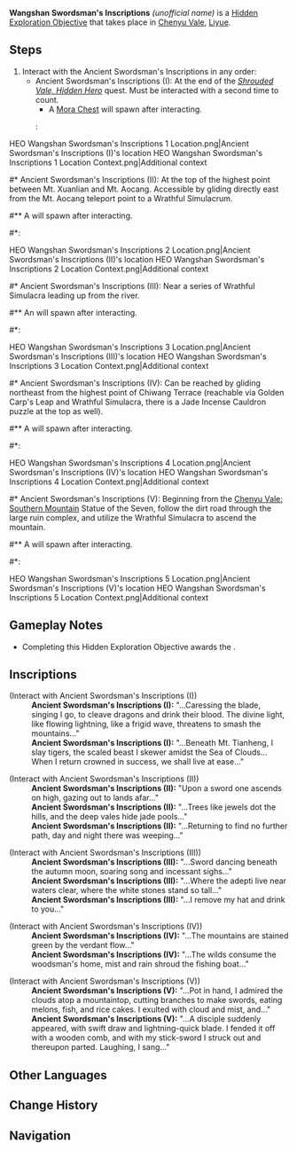 {{Stub|Directions and rewards for each inscription}}
{{Hidden Exploration Objectives Infobox
|image      = HEO Wangshan Swordsman's Inscriptions 1 Location Context.png
|type       = Unordered
|req        = 
|region     = Liyue
|area       = Chenyu Vale
|characters = Traveler
}}
'''Wangshan Swordsman's Inscriptions''' ''(unofficial name)'' is a [[Hidden Exploration Objective]] that takes place in [[Chenyu Vale]], [[Liyue]].

==Steps==
# Interact with the Ancient Swordsman's Inscriptions in any order:
#* Ancient Swordsman's Inscriptions (I): At the end of the [[Shrouded Vale, Hidden Hero|''Shrouded Vale, Hidden Hero'']] quest. Must be interacted with a second time to count.
#** A [[Mora Chest]] will spawn after interacting.
#*: <gallery>
HEO Wangshan Swordsman's Inscriptions 1 Location.png|Ancient Swordsman's Inscriptions (I)'s location
HEO Wangshan Swordsman's Inscriptions 1 Location Context.png|Additional context
</gallery>
#* Ancient Swordsman's Inscriptions (II): At the top of the highest point between Mt. Xuanlian and Mt. Aocang. Accessible by gliding directly east from the Mt. Aocang teleport point to a Wrathful Simulacrum.
#** A {{item|Common Chest}} will spawn after interacting.
#*: <gallery>
HEO Wangshan Swordsman's Inscriptions 2 Location.png|Ancient Swordsman's Inscriptions (II)'s location
HEO Wangshan Swordsman's Inscriptions 2 Location Context.png|Additional context
</gallery>
#* Ancient Swordsman's Inscriptions (III): Near a series of Wrathful Simulacra leading up from the river.
#** An {{item|Exquisite Chest}} will spawn after interacting.
#*: <gallery>
HEO Wangshan Swordsman's Inscriptions 3 Location.png|Ancient Swordsman's Inscriptions (III)'s location
HEO Wangshan Swordsman's Inscriptions 3 Location Context.png|Additional context
</gallery>
#* Ancient Swordsman's Inscriptions (IV): Can be reached by gliding northeast from the highest point of Chiwang Terrace  (reachable via Golden Carp's Leap and Wrathful Simulacra, there is a Jade Incense Cauldron puzzle at the top as well).
#** A {{item|Precious Chest}} will spawn after interacting.
#*: <gallery>
HEO Wangshan Swordsman's Inscriptions 4 Location.png|Ancient Swordsman's Inscriptions (IV)'s location
HEO Wangshan Swordsman's Inscriptions 4 Location Context.png|Additional context
</gallery>
#* Ancient Swordsman's Inscriptions (V): Beginning from the [[Chenyu Vale: Southern Mountain]] Statue of the Seven, follow the dirt road through the large ruin complex, and utilize the Wrathful Simulacra to ascend the mountain.
#** A {{item|Luxurious Chest}} will spawn after interacting.
#*: <gallery>
HEO Wangshan Swordsman's Inscriptions 5 Location.png|Ancient Swordsman's Inscriptions (V)'s location
HEO Wangshan Swordsman's Inscriptions 5 Location Context.png|Additional context
</gallery>

==Gameplay Notes==
* Completing this Hidden Exploration Objective awards the {{Achievement|Five Blades Return to Wangshan}}.

==Inscriptions==
{{Dialogue Start}}
;(Interact with Ancient Swordsman's Inscriptions (I))
:'''Ancient Swordsman's Inscriptions (I):''' "...Caressing the blade, singing I go, to cleave dragons and drink their blood. The divine light, like flowing lightning, like a frigid wave, threatens to smash the mountains..."
:'''Ancient Swordsman's Inscriptions (I):''' "...Beneath Mt. Tianheng, I slay tigers, the scaled beast I skewer amidst the Sea of Clouds... When I return crowned in success, we shall live at ease..."

;(Interact with Ancient Swordsman's Inscriptions (II))
:'''Ancient Swordsman's Inscriptions (II):''' "Upon a sword one ascends on high, gazing out to lands afar..."
:'''Ancient Swordsman's Inscriptions (II):''' "...Trees like jewels dot the hills, and the deep vales hide jade pools..."
:'''Ancient Swordsman's Inscriptions (II):''' "...Returning to find no further path, day and night there was weeping..."

;(Interact with Ancient Swordsman's Inscriptions (III))
:'''Ancient Swordsman's Inscriptions (III):''' "...Sword dancing beneath the autumn moon, soaring song and incessant sighs..."
:'''Ancient Swordsman's Inscriptions (III):''' "...Where the adepti live near waters clear, where the white stones stand so tall..."
:'''Ancient Swordsman's Inscriptions (III):''' "...I remove my hat and drink to you..."

;(Interact with Ancient Swordsman's Inscriptions (IV))
:'''Ancient Swordsman's Inscriptions (IV):''' "...The mountains are stained green by the verdant flow..."
:'''Ancient Swordsman's Inscriptions (IV):''' "...The wilds consume the woodsman's home, mist and rain shroud the fishing boat..."

;(Interact with Ancient Swordsman's Inscriptions (V))
:'''Ancient Swordsman's Inscriptions (V):''' "...Pot in hand, I admired the clouds atop a mountaintop, cutting branches to make swords, eating melons, fish, and rice cakes. I exulted with cloud and mist, and..."
:'''Ancient Swordsman's Inscriptions (V):''' "...A disciple suddenly appeared, with swift draw and lightning-quick blade. I fended it off with a wooden comb, and with my stick-sword I struck out and thereupon parted. Laughing, I sang..."
{{Dialogue End}}
<!--
==Video Guides==
{{EVT
|video1   = 
|caption1 = 
}}
-->
==Other Languages==
{{Other Languages
|en      = Ancient Swordsman's Inscriptions
|zhs     = 古剑铭文
|zhs_rm  = 
|zht     = 古劍銘文
|zht_rm  = 
|zh_tl   = 
|ja      = 古剣の銘文
|ja_rm   = Koken no Meibun
|ja_tl   = Ancient Sword's Inscriptions
|ko      = 옛 검의 명문
|ko_rm   = 
|ko_tl   = 
|es      = Inscripción en una espada
|es_tl   = Inscription on a Sword
|fr      = Inscriptions de l'ancien épéiste
|fr_tl   = Ancient Swordsman's Inscriptions
|ru      = Записи древнего мечника
|ru_tl   = Ancient Swordsman's Inscriptions
|th      = คำจารึกนักดาบโบราณ
|th_rm   = 
|th_tl   = 
|vi      = Bia Khắc Cổ Kiếm
|vi_tl   = 
|de      = Inschrift des antiken Schwertkämpfers
|de_tl   = Ancient Swordsman's Inscription
|id      = Prasasti Pendekar Kuno
|id_tl   = 
|pt      = Inscrições do Antigo Espadachim
|pt_tl   = 
|tr      = Kadim Kılıç Ustası Yazıtı
|tr_tl   = 
|it      = Incisioni dell'Antico Spadaccino
|it_tl   = 
}}

==Change History==
{{Change History|4.4}}

==Navigation==
{{Hidden Exploration Objective Navbox|Unordered}}